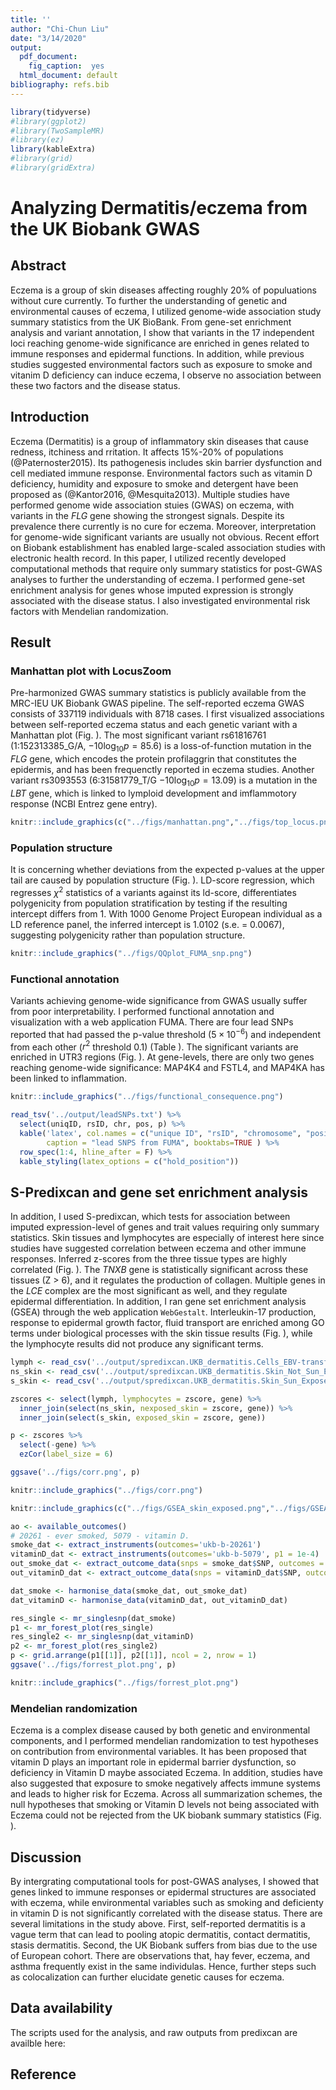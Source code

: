 ```yaml
---
title: ''
author: "Chi-Chun Liu"
date: "3/14/2020"
output:
  pdf_document:
    fig_caption:  yes
  html_document: default
bibliography: refs.bib
---
```

```r
library(tidyverse)
#library(ggplot2)
#library(TwoSampleMR)
#library(ez)
library(kableExtra)
#library(grid)
#library(gridExtra)
```

# Analyzing Dermatitis/eczema from the UK Biobank GWAS

## Abstract
Eczema is a group of skin diseases affecting roughly 20% of populuations without cure currently. To further the understanding of genetic and environmental causes of eczema, I utilized genome-wide association study summary statistics from the UK BioBank. From gene-set enrichment analysis and variant annotation, I show that variants in the 17 independent loci reaching genome-wide significance are enriched in genes related to immune responses and epidermal functions. In addition, while previous studies suggested environmental factors such as exposure to smoke and vitanim D deficiency can induce eczema, I observe no association between these two factors and the disease status.


## Introduction
Eczema (Dermatitis) is a group of inflammatory skin diseases that cause redness, itchiness and rritation. It affects 15%-20% of populations (@Paternoster2015). Its pathogenesis includes skin barrier dysfunction and cell mediated immune response. Environmental factors such as vitamin D deficiency, humidity and exposure to smoke and detergent have been proposed as (@Kantor2016, @Mesquita2013). Multiple studies have performed genome wide association stuies (GWAS) on eczema, with variants in the *FLG* gene showing the strongest signals. Despite its prevalence there currently is no cure for eczema. Moreover, interpretation for genome-wide significant variants are usually not obvious. Recent effort on Biobank establishment has enabled large-scaled association studies with electronic health record. In this paper, I utilized recently developed computational methods that require only summary statistics for post-GWAS analyses to further the understanding of eczema. I performed gene-set enrichment analysis for genes whose imputed expression is strongly associated with the disease status. I also investigated environmental risk factors with Mendelian randomization.

## Result
### Manhattan plot with LocusZoom
Pre-harmonized GWAS summary statistics is publicly available from the MRC-IEU UK Biobank GWAS pipeline. The self-reported eczema GWAS consists of 337119 individuals with 8718 cases. I first visualized associations between self-reported eczema status and each genetic variant with a Manhattan plot (Fig. \ref{fig:manhattan}). The most significant variant rs61816761 (1:152313385_G/A, $-10\log_{10}p = 85.6$) is a loss-of-function mutation in the *FLG* gene, which encodes the protein profilaggrin that constitutes the epidermis, and has been frequenctly reported in eczema studies. Another variant rs3093553 (6:31581779_T/G $-10\log_{10}p = 13.09$) is a mutation in the *LBT* gene, which is linked to lymploid development and imflammotory response (NCBI Entrez gene entry).

```r
knitr::include_graphics(c("../figs/manhattan.png","../figs/top_locus.png","../figs/second_locus.png"))
```

### Population structure
It is concerning whether deviations from the expected p-values at the upper tail are caused by population structure (Fig. \ref{fig:qqplot}). LD-score regression, which regresses $\chi^2$ statistics of a variants against its ld-score, differentiates polygenicity from population stratification by testing if the resulting intercept differs from 1. With 1000 Genome Project European individual as a LD reference panel, the inferred intercept is 1.0102 (s.e. = 0.0067), suggesting polygenicity rather than population structure.

```r
knitr::include_graphics("../figs/QQplot_FUMA_snp.png")
```

### Functional annotation
Variants achieving genome-wide significance from GWAS usually suffer from poor interpretability. I performed functional annotation and visualization with a web application FUMA. There are four lead SNPs reported that had passed the p-value threshold ($5\times10^{-6}$) and independent from each other ($r^2$ threshold 0.1) (Table \ref{tab:leadSNPs}). The significant variants are enriched in UTR3 regions (Fig. \ref{fig:f_consequence}). At gene-levels, there are only two genes reaching genome-wide significance: MAP4K4 and FSTL4, and MAP4KA has been linked to inflammation. 

```r
knitr::include_graphics("../figs/functional_consequence.png")
```

```r
read_tsv('../output/leadSNPs.txt') %>%
  select(uniqID, rsID, chr, pos, p) %>%
  kable('latex', col.names = c("unique ID", "rsID", "chromosome", "position", "p-value") ,
        caption = "lead SNPS from FUMA", booktabs=TRUE ) %>%
  row_spec(1:4, hline_after = F) %>%
  kable_styling(latex_options = c("hold_position"))
```

## S-Predixcan and gene set enrichment analysis
In addition, I used S-predixcan, which tests for association between imputed expression-level of genes and trait values requiring only summary statistics. Skin tissues and lymphocytes are especially of interest here since studies have suggested correlation between eczema and other immune responses. Inferred z-scores from the three tissue types are highly correlated (Fig. \ref{fig:corr}). The *TNXB* gene is statistically significant across these tissues (Z > 6), and it regulates the production of collagen. Multiple genes in the *LCE* complex are the most significant as well, and they regulate epidermal differentiation. In addition, I ran gene set enrichment analysis (GSEA) through the web application `WebGestalt`. Interleukin-17 production, response to epidermal growth factor, fluid transport are enriched among GO terms under biological processes with the skin tissue results (Fig. \ref{fig:GSEA}), while the lymphocyte results did not produce any significant terms.

```r
lymph <- read_csv('../output/spredixcan.UKB_dermatitis.Cells_EBV-transformed_lymphocytes.csv')
ns_skin <- read_csv('../output/spredixcan.UKB_dermatitis.Skin_Not_Sun_Exposed_Suprapubic.csv')
s_skin <- read_csv('../output/spredixcan.UKB_dermatitis.Skin_Sun_Exposed_Lower_leg.csv')

zscores <- select(lymph, lymphocytes = zscore, gene) %>%
  inner_join(select(ns_skin, nexposed_skin = zscore, gene)) %>%
  inner_join(select(s_skin, exposed_skin = zscore, gene))

p <- zscores %>% 
  select(-gene) %>%
  ezCor(label_size = 6)

ggsave('../figs/corr.png', p)
```

```r
knitr::include_graphics("../figs/corr.png")
```


```r
knitr::include_graphics(c("../figs/GSEA_skin_exposed.png","../figs/GSEA_skin_unexposed.png"))
```


```r
ao <- available_outcomes()
# 20261 - ever smoked, 5079 - vitamin D.
smoke_dat <- extract_instruments(outcomes='ukb-b-20261')
vitaminD_dat <- extract_instruments(outcomes='ukb-b-5079', p1 = 1e-4)
out_smoke_dat <- extract_outcome_data(snps = smoke_dat$SNP, outcomes = 'ukb-b-20141') 
out_vitaminD_dat <- extract_outcome_data(snps = vitaminD_dat$SNP, outcomes = 'ukb-b-20141') 

dat_smoke <- harmonise_data(smoke_dat, out_smoke_dat)
dat_vitaminD <- harmonise_data(vitaminD_dat, out_vitaminD_dat)

res_single <- mr_singlesnp(dat_smoke)
p1 <- mr_forest_plot(res_single)
res_single2 <- mr_singlesnp(dat_vitaminD)
p2 <- mr_forest_plot(res_single2)
p <- grid.arrange(p1[[1]], p2[[1]], ncol = 2, nrow = 1)
ggsave('../figs/forrest_plot.png', p)
```

```r
knitr::include_graphics("../figs/forrest_plot.png")
```

### Mendelian randomization
Eczema is a complex disease caused by both genetic and environmental components, and I performed mendelian randomization to test hypotheses on contribution from environmental variables. It has been proposed that vitamin D plays an important role in epidermal barrier dysfunction, so deficiency in Vitamin D maybe associated Eczema. In addition, studies have also suggested that exposure to smoke negatively affects immune systems and leads to higher risk for Eczema. Across all summarization schemes, the null hypotheses that smoking or Vitamin D levels not being associated with Eczema could not be rejected from the UK biobank summary statistics (Fig. \ref{fig:MR}).

## Discussion
By intergrating computational tools for post-GWAS analyses, I showed that genes linked to immune responses or epidermal structures are associated with eczema, while environmental variables such as smoking and deficienty in vitamin D is not significantly correlated with the disease status. There are several limitations in the study above. First, self-reported dermatitis is a vague term that can lead to pooling atopic dermatitis, contact dermatitis, stasis dermatitis. Second, the UK Biobank suffers from bias due to the use of European cohort. There are observations that, hay fever, eczema, and asthma frequently exist in the same individulas. Hence, further steps such as colocalization can further elucidate genetic causes for eczema.

## Data availability
The scripts used for the analysis, and raw outputs from predixcan are availble here:

## Reference



